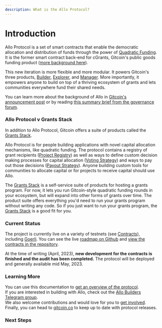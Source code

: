 ```yaml
---
description: What is the Allo Protocol?
---
```


# Introduction

Allo Protocol is a set of smart contracts that enable the democratic allocation and distribution of funds through the power of [Quadratic Funding](https://papers.ssrn.com/sol3/papers.cfm?abstract_id=3243656). It is the former smart contract back-end for cGrants, Gitcoin's public goods funding product ([more background here](https://gov.gitcoin.co/t/introducing-gitcoin-grants-stack-allo-protocol-product-overviews-part-1-of-2/12664#the-story-of-allo-protocol-rebuilding-cgrants-from-the-ground-up-1)).

This new iteration is more flexible and more modular. It powers Gitcoin's three products, [Builder](https://github.com/gitcoinco/grants-round/tree/main/packages/builder), [Explorer](https://github.com/gitcoinco/grants-round/tree/main/packages/grant-explorer), and [Manager](https://github.com/gitcoinco/grants-round/tree/main/packages/round-manager). More importantly, it empowers anyone to build on top of a thriving ecosystem of grants and lets communities everywhere fund their shared needs.

You can learn more about the background of Allo in [Gitcoin's announcement post](https://go.gitcoin.co/blog/announcing-the-decentralized-future-of-gitcoin-grants) or by reading [this summary brief from the governance forum](https://gov.gitcoin.co/t/introducing-gitcoin-grants-stack-allo-protocol-product-overviews-part-1-of-2/12664/1).

### Allo Protocol v Grants Stack

In addition to Allo Protocol, Gitcoin offers a suite of products called the [Grants Stack](https://www.gitcoin.co/grants-stack).

Allo Protocol is for people building applications with novel capital allocation mechanisms, like quadratic funding. The protocol contains a registry of grant recipients ([Project Registry](core-concepts/project-registry/)) as well as ways to define custom decision making processes for capital allocation ([Voting Strategy](core-concepts/voting-strategy/)) and ways to pay out those decisions ([Payout Strategy](core-concepts/payout-strategy/)). Anyone building custom tools for communities to allocate capital or for projects to receive capital should use Allo.

The [Grants Stack](https://www.gitcoin.co/grants-stack) is a self-service suite of products for hosting a grants program. For now, it lets you run Gitcoin-style quadratic funding rounds in your ecosystem, but will expand into other forms of grants over time. The product suite offers everything you'd need to run your grants program without writing any code. So if you just want to run your grants program, the [Grants Stack](https://www.gitcoin.co/grants-stack) is a good fit for you.

### Current Status

The project is currently live on a variety of testnets (see [Contracts](getting-started/contracts.md)), including [Goerli](getting-started/contracts.md#goerli). You can see the live [roadmap on Github](https://github.com/orgs/gitcoinco/projects/8/views/2) and [view the contracts in the repository](https://github.com/allo-protocol/contracts).

At the time of writing (April, 2023), **new development for the contracts is finished and the audit has been completed.** The protocol will be deployed and generally available mid May, 2023.

### Learning More

You can use this documentation to [get an overview of the protocol](core-concepts/conceptual-overview.md). \
If you are interested in building with Allo, check out the [Allo Builders Telegram group](https://t.me/+IExiDL8CTnFhZjcx).\
We also welcome contributions and would love for you to [get involved](extras/getting-involved.md). \
Finally, you can head to [gitcoin.co](https://www.gitcoin.co) to keep up to date with protocol releases.

### Next Steps


<Cards>
  <Card title="Conceptual Overview" href="/core-concepts/conceptual-overview" />
  <Card title="Contracts" href="/getting-started/contracts" />
  <Card title="Getting Involved" href="/extras/getting-involved" />
</Cards>
